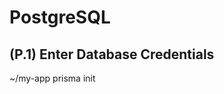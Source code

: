 
# PostgreSQL

## (P.1) Enter Database Credentials
<Terminal>
  ~/my-app prisma init
  <Spacer height={20} />
  <Title primary="Enter PostgreSQL credentials" />
  <Spacer height={4} />
  <span>Learn how to set up a PostgreSQL database: <u>prisma.io/docs</u></span>
  <Spacer height={16} />
  <Line />
  <Spacer height={16} />
  <Title primary="We found a local PostgreSQL database on port 5432. Do you want to use this database?" />
  <Spacer height={4} />
  <Button label="Yes, autofill credentials of mocal Postgres database" />
  <Spacer height={16} />
  <Line />
  <Spacer height={16} />
  <TextInput label="Host" placeholder="127.0.0.1" />
  <TextInput label="Port" placeholder="3306" />
  <TextInput label="User" value="admin" />
  <TextInput label="Password" value="super-secret-123" />
  <TextInput label="Database" isSelected />
  <TextInput label="Schema (optional)" />
  <Spacer height={16} />
  <Checkbox label="Use SSL"/>
  <Spacer height={16} />
  <Line />
  <Spacer height={16} />
  <TextInput label="Or URL" placeholder="postgresql://localhost:5432/admin" />
  <Spacer height={16} />
  <Line />
  <Spacer height={16} />
  <Button label="Connect" />
  <Button icon="back" label="Back" description="(Database selection)" />
</Terminal>

## (P.2) Choose Existing or New Schema
<Terminal>
  ~/my-app prisma init
  <Spacer height={20} />
  <Success message="Connected to PostgreSQL server as admin" />
  <Spacer height={20} />
  <Title primary="Schema options" />
  <Spacer height={4} />
  <span>Learn how to set up a PostgreSQL database: <u>prisma.io/docs</u></span>
  <Spacer height={16} />
  <Line />
  <Spacer height={16} />
  <Button label="Create new PostgreSQL schema" description="Beginner's choice" labelWidth={240}/>
  <Button label="Use existing PostgreSQL schema" description="Found 5 schemas" labelWidth={240} isSelected />
  <Spacer height={16} />
  <Line />
  <Spacer height={16} />
  <Button icon="back" label="Back" description="(Database credentials)" />
</Terminal>

## (P.2.1) Set Schema Name
<Terminal>
  ~/my-app prisma init
  <Spacer height={20} />
  <TextInput label="Enter schema name" placeholder="my-app" />
  <Spacer height={16} />
  <Line />
  <Spacer height={16} />
  <Button label="Create" />
  <Button icon="back" label="Back" description="(Schema options)" />
</Terminal>

## (P.3) Choose a Schema
<Terminal>
  ~/my-app prisma init
  <Spacer height={20} />
  <Success message="Connected to PostgreSQL server as admin" />
  <Spacer height={20} />
  <Title primary="Select a PostgreSQL schema" />
  <Spacer height={8} />
  <span>Select an empty schema to start a new project or introspect a non-empty one to generate your data model definition. </span>
  <Spacer height={16} />
  <Line />
  <Spacer height={16} />
  <Title primary="Empty schemas" secondary="(Start a new project)" />
  <Spacer height={8} />
  <Button label="public" description="Created a year ago" labelWidth={140}/>
  <Spacer height={16} />
  <Line />
  <Spacer height={16} />
  <Title primary="Non-empty schemas" secondary="(Introspect to generate initial data model)" />
  <Spacer height={8} />
  <Button label="management" description="2 tables, 1,113KB" labelWidth={140} isSelected />
  <Button label="default$default" description="5 tables, 3,424KB" labelWidth={140}/>
  <Button label="idkHowCommonThatIsButHeresABigassSchemaNameToTestTheLimits" description="5 tables, 3,424KB"/>
  <Spacer height={16} />
  <Line />
  <Spacer height={16} />
  <Button icon="back" label="Back" description="(Schema options)" />
</Terminal>

## (P.3.1) Introspection
## (P.3.2) Select Tools
## (P.4) Select Language
## (P.4.1) Select Language for Photon (Photon)
## (P.4.2) Select Language for Photon (Lift+Photon)
## (P.5) Select Boilerplate
## (P.6) Success (Boilerplate)
## (P.6.1) Success (Photon)
## (P.6.2) Success (Lift+Photon)
## (P.6.3) Success (Lift)